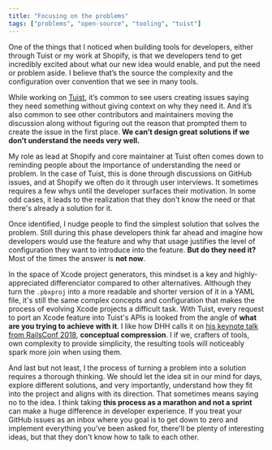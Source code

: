 ```yaml
---
title: "Focusing on the problems"
tags: ["problems", "open-source", "tooling", "tuist"]
---
```


One of the things that I noticed when building tools for developers, either through Tuist or my work at Shopify, is that we developers tend to get incredibly excited about what our new idea would enable, and put the need or problem aside. I believe that’s the source the complexity and the configuration over convention that we see in many tools.

While working on [Tuist](https://tuist.io), it’s common to see users creating issues saying they need something without giving context on why they need it. And it’s also common to see other contributors and maintainers moving the discussion along without figuring out the reason that prompted them to create the issue in the first place. **We can’t design great solutions if we don’t understand the needs very well.**

My role as lead at Shopify and core maintainer at Tuist often comes down to reminding people about the importance of understanding the need or problem. In the case of Tuist, this is done through discussions on GitHub issues, and at Shopify we often do it through user interviews. It sometimes requires a few whys until the developer surfaces their motivation. In some odd cases, it leads to the realization that they don't know the need or that there's already a solution for it.

Once identified, I nudge people to find the simplest solution that solves the problem. Still during this phase developers think far ahead and imagine how developers would use the feature and why that usage justifies the level of configuration they want to introduce into the feature. **But do they need it?** Most of the times the answer is **not now**.

In the space of Xcode project generators, this mindset is a key and highly-appreciated differenciator compared to other alternatives. Although they turn the `.pbxproj` into a more readable and shorter version of it in a YAML file, it's still the same complex concepts and configuration that makes the process of evolving Xcode projects a difficult task. With Tuist, every request to port an Xcode feature into Tuist's APIs is looked from the angle of **what are you trying to achieve with it**. I like how DHH calls it on [his keynote talk from RailsConf 2018](https://www.youtube.com/watch?v=zKyv-IGvgGE), **conceptual compression**. I if we, crafters of tools, own complexity to provide simplicity, the resulting tools will noticeably spark more join when using them.

And last but not least, I the process of turning a problem into a solution requires a thorough thinking. We should let the idea sit in our mind for days, explore different solutions, and very importantly, understand how they fit into the project and aligns with its direction. That sometimes means saying no to the idea. I think taking **this process as a marathon and not a sprint** can make a huge difference in developer experience. If you treat your GitHub issues as an inbox where you goal is to get down to zero and implement everything you've been asked for, there'll be plenty of interesting ideas, but that they don't know how to talk to each other.
